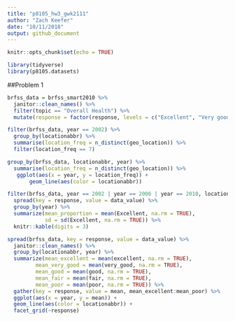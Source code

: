```yaml
---
title: "p8105_hw3_gwk2111"
author: "Zach Keefer"
date: "10/11/2018"
output: github_document
---
```


```r
knitr::opts_chunk$set(echo = TRUE)

library(tidyverse)
library(p8105.datasets)
```

##Problem 1

```r
brfss_data = brfss_smart2010 %>% 
  janitor::clean_names() %>%
  filter(topic == "Overall Health") %>% 
  mutate(response = factor(response, levels = c("Excellent", "Very good", "Good", "Fair", "Poor"), ordered = TRUE))
```

```r
filter(brfss_data, year == 2002) %>% 
  group_by(locationabbr) %>% 
  summarise(location_freq = n_distinct(geo_location)) %>% 
  filter(location_freq == 7)
```

```r
group_by(brfss_data, locationabbr, year) %>% 
  summarise(location_freq = n_distinct(geo_location)) %>%  
   ggplot(aes(x = year, y = location_freq)) +
       geom_line(aes(color = locationabbr))   
```

```r
filter(brfss_data, year == 2002 | year == 2006 | year == 2010, locationabbr == "NY") %>% 
  spread(key = response, value = data_value) %>% 
  group_by(year) %>% 
  summarize(mean_proportion = mean(Excellent, na.rm = TRUE),
            sd = sd(Excellent, na.rm = TRUE)) %>% 
  knitr::kable(digits = 3)
```

```r
spread(brfss_data, key = response, value = data_value) %>% 
  janitor::clean_names() %>% 
  group_by(locationabbr, year) %>% 
  summarize(mean_excellent = mean(excellent, na.rm = TRUE),
         mean_very_good = mean(very_good, na.rm = TRUE),
         mean_good = mean(good, na.rm = TRUE),
         mean_fair = mean(fair, na.rm = TRUE),
         mean_poor = mean(poor, na.rm = TRUE)) %>%
  gather(key = response, value = mean, mean_excellent:mean_poor) %>% 
  ggplot(aes(x = year, y = mean)) +
  geom_line(aes(color = locationabbr)) +
  facet_grid(~response)
```


